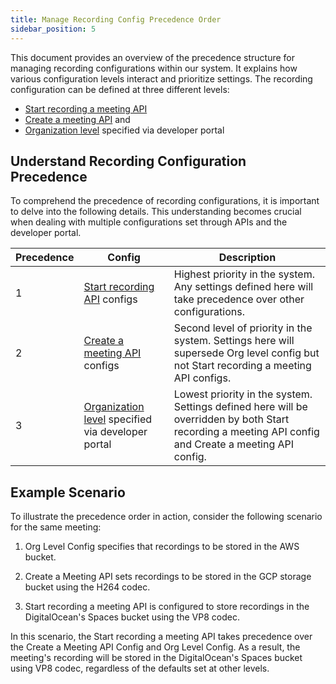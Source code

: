 ```yaml
---
title: Manage Recording Config Precedence Order
sidebar_position: 5
---
```


This document provides an overview of the precedence structure for managing recording configurations within our system. It explains how various configuration levels interact and prioritize settings. The recording configuration can be defined at three different levels:

- [Start recording a meeting API](/api#/operations/start_recording)
- [Create a meeting API](/api#/operations/create_meeting) and
- [Organization level](https://dev.dyte.io/recordings) specified via developer portal

## Understand Recording Configuration Precedence

To comprehend the precedence of recording configurations, it is important to delve into the following details. This understanding becomes crucial when dealing with multiple configurations set through APIs and the developer portal.

| Precedence | Config                                                                              | Description                                                                                                                                           |
| ---------- | ----------------------------------------------------------------------------------- | ----------------------------------------------------------------------------------------------------------------------------------------------------- |
| 1          | [Start recording API](/api#/operations/start_recording) configs                     | Highest priority in the system. Any settings defined here will take precedence over other configurations.                                             |
| 2          | [Create a meeting API](/api#/operations/create_meeting) configs                     | Second level of priority in the system. Settings here will supersede Org level config but not Start recording a meeting API configs.                  |
| 3          | [Organization level](https://dev.dyte.io/recordings) specified via developer portal | Lowest priority in the system. Settings defined here will be overridden by both Start recording a meeting API config and Create a meeting API config. |

## Example Scenario

To illustrate the precedence order in action, consider the following scenario for the same meeting:

1. Org Level Config specifies that recordings to be stored in the AWS bucket.

2. Create a Meeting API sets recordings to be stored in the GCP storage bucket using the H264 codec.

3. Start recording a meeting API is configured to store recordings in the DigitalOcean's Spaces bucket using the VP8 codec.

In this scenario, the Start recording a meeting API takes precedence over the Create a Meeting API Config and Org Level Config. As a result, the meeting's recording will be stored in the DigitalOcean's Spaces bucket using VP8 codec, regardless of the defaults set at other levels.
